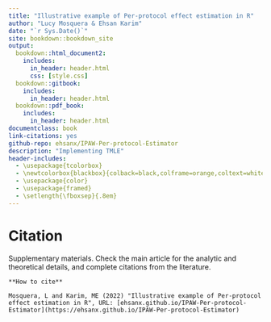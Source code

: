 ```yaml
--- 
title: "Illustrative example of Per-protocol effect estimation in R"
author: "Lucy Mosquera & Ehsan Karim"
date: "`r Sys.Date()`"
site: bookdown::bookdown_site
output:
  bookdown::html_document2:
    includes:
      in_header: header.html
      css: [style.css]
  bookdown::gitbook:
    includes:
      in_header: header.html
  bookdown::pdf_book:
    includes:
      in_header: header.html
documentclass: book
link-citations: yes
github-repo: ehsanx/IPAW-Per-protocol-Estimator
description: "Implementing TMLE"
header-includes: 
  - \usepackage{tcolorbox}
  - \newtcolorbox{blackbox}{colback=black,colframe=orange,coltext=white,boxsep=5pt,arc=4pt}
  - \usepackage{color}
  - \usepackage{framed}
  - \setlength{\fboxsep}{.8em}
---
```


\newenvironment{blackbox}{
  \definecolor{shadecolor}{rgb}{0, 0, 0}  % black
  \color{white}
  \begin{shaded}}
 {\end{shaded}}

# Citation {-}

Supplementary materials. Check the main article for the analytic and theoretical details, and complete citations from the literature.

```block
**How to cite**

Mosquera, L and Karim, ME (2022) "Illustrative example of Per-protocol effect estimation in R", URL: [ehsanx.github.io/IPAW-Per-protocol-Estimator](https://ehsanx.github.io/IPAW-Per-protocol-Estimator)
```

